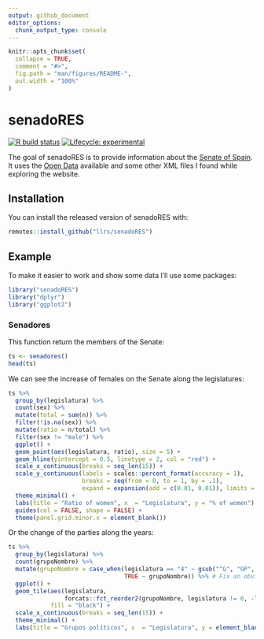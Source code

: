 ```yaml
---
output: github_document
editor_options: 
  chunk_output_type: console
---
```


<!-- README.md is generated from README.Rmd. Please edit that file -->

```r
knitr::opts_chunk$set(
  collapse = TRUE,
  comment = "#>",
  fig.path = "man/figures/README-",
  out.width = "100%"
)
```

# senadoRES

<!-- badges: start -->
[![R build status](https://github.com/llrs/senadoRES/workflows/R-CMD-check/badge.svg)](https://github.com/llrs/senadoRES/actions)
[![Lifecycle: experimental](https://img.shields.io/badge/lifecycle-experimental-orange.svg)](https://www.tidyverse.org/lifecycle/#experimental)
<!-- badges: end -->

The goal of senadoRES is to provide information about the [Senate of Spain](https://en.wikipedia.org/wiki/Senate_of_Spain).
It uses the [Open Data](https://www.senado.es/web/relacionesciudadanos/datosabiertos/catalogodatos/index.html) available and some other XML files I found while exploring the website.

## Installation

You can install the released version of senadoRES with:


``` r
remotes::install_github("llrs/senadoRES")
```

## Example

To make it easier to work and show some data I'll use some packages:

```r
library("senadoRES")
library("dplyr")
library("ggplot2")
```

### Senadores

This function return the members of the Senate:

```r
ts <- senadores()
head(ts)
```


We can see the increase of females on the Senate along the legislatures:

```r
ts %>%
  group_by(legislatura) %>%
  count(sex) %>%
  mutate(total = sum(n)) %>%
  filter(!is.na(sex)) %>%
  mutate(ratio = n/total) %>%
  filter(sex != "male") %>% 
  ggplot() +
  geom_point(aes(legislatura, ratio), size = 5) +
  geom_hline(yintercept = 0.5, linetype = 2, col = "red") +
  scale_x_continuous(breaks = seq_len(15)) +
  scale_y_continuous(labels = scales::percent_format(accuracy = 1), 
                     breaks = seq(from = 0, to = 1, by = .1),
                     expand = expansion(add = c(0.01, 0.01)), limits = c(0, NA)) +
  theme_minimal() +
  labs(title = "Ratio of women", x  = "Legislatura", y = "% of women") +
  guides(col = FALSE, shape = FALSE) +
  theme(panel.grid.minor.x = element_blank())
```


Or the change of the parties along the years:

```r
ts %>% 
  group_by(legislatura) %>%
  count(grupoNombre) %>% 
  mutate(grupoNombre = case_when(legislatura == "4" ~ gsub("^G", "GP", grupoNombre),
                                 TRUE ~ grupoNombre)) %>% # Fix an obvious error
  ggplot() +
  geom_tile(aes(legislatura, 
                forcats::fct_reorder2(grupoNombre, legislatura != 0, -legislatura, .fun = sum)),
            fill = "black") +
  scale_x_continuous(breaks = seq_len(15)) +
  theme_minimal() +
  labs(title = "Grupos políticos", x  = "Legislatura", y = element_blank())
```

